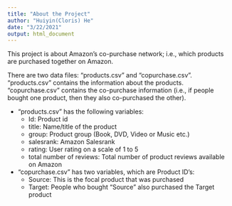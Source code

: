 ```yaml
---
title: "About the Project"
author: "Huiyin(Cloris) He"
date: "3/22/2021"
output: html_document
---
```


This project is about Amazon’s co-purchase network; i.e., which products are purchased together on Amazon. 

There are two data files: “products.csv” and “copurchase.csv”. “products.csv” contains the information about the products. “copurchase.csv” contains the co-purchase information (i.e., if people bought one product, then they also co-purchased the other). 

* “products.csv” has the following variables: 
  + Id: Product id
  + title: Name/title of the product
  + group: Product group (Book, DVD, Video or Music etc.)
  + salesrank: Amazon Salesrank
  + rating: User rating on a scale of 1 to 5 
  + total number of reviews: Total number of product reviews available on Amazon

* “copurchase.csv” has two variables, which are Product ID’s:
  + Source: This is the focal product that was purchased 
  + Target: People who bought “Source” also purchased the Target product 
